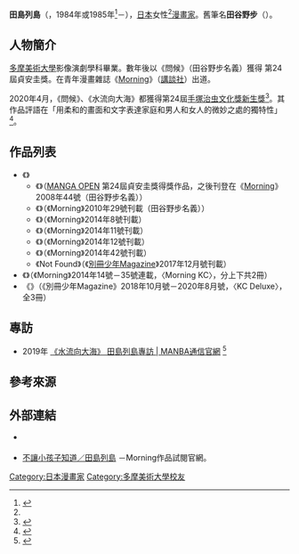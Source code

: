 {{multiple issues|
{{Notability Unreferenced|time=2021-03-08T07:27:00+00:00}}
{{Primarysources|time=2021-03-08T07:27:00+00:00}}
}}
{{Infobox_comics_creator
| 名稱     = 田島列島
| 外文名   = 
| 外文     = 
| 圖片     = 
| 圖片尺寸 = 
| 圖片簡介 = 
| 本名     = 
| 日文名稱 = 田島 列島
| 平假名   = たじま れっとう
| 羅馬拼音 = Tajima Rettō
| 筆名     = 
| 出生日期 = 
| 出生地點 = {{JPN}}
| 逝世日期 = 
| 逝世地點 = 
| 國籍     = {{JPN}}
| 職業     = [[漫畫家|漫畫家]]
| 稱號     = 
| 活動開始 = 2008年
| 活動結束 = 
| 類型     = [[青年漫畫|青年漫畫]]
| 代表作   = 《問候》<br />《[[不讓小孩子知道|不讓小孩子知道]]》<br />《水流向大海》
| 合作人   = 
| 配偶     = 
| 兒女     = 
| 親屬     = 
| 獎項     = 第24屆貞安圭獎<br />（《問候》）<br />第24屆[[手塚治虫文化獎|手塚治虫文化獎新生獎]]（《問候》、《水流向大海》）
| 簽名     = 
| 簽名大小= 
| 網站     = 
| module   = 
}}
{{japanese|japanese=田島 列島|kana=たじま れっとう|romaji=Tajima Rettō}}
'''田島列島'''（{{lang-ja|田島 列島}}，1984年或1985年<ref name="retsutou">{{cite web|url=http://www.tfm.co.jp/trend/index.php?itemid=93484|script-title=ja:「マンガ大賞2015」ランキング トップ5|date=2015-04-02|accessdate=2015-04-02|language=ja|archive-date=2016-03-04|archive-url=https://web.archive.org/web/20160304215926/http://www.tfm.co.jp/trend/index.php?itemid=93484|dead-url=no}}</ref>－），[[日本|日本]]女性<ref name="retsutou" />[[漫畫家|漫畫家]]。舊筆名'''田谷野步'''（{{lang|ja|田谷野 歩／たやの あゆみ}}）。

== 人物簡介 ==
[[多摩美術大學|多摩美術大學]]影像演劇學科畢業。數年後以《問候》（田谷野步名義）獲得{{link-ja|MANGA OPEN|MANGA OPEN}} 第24屆貞安圭獎。在青年漫畫雜誌《[[Morning_(漫畫雜誌)|Morning]]》（[[講談社|講談社]]）出道。

2020年4月，《問候》、《水流向大海》都獲得第24屆[[手塚治虫文化獎|手塚治虫文化獎新生獎]]<ref>{{Cite web|script-title=ja:高浜寛「ニュクスの角灯」がマンガ大賞 手塚治虫文化賞（朝日新聞デジタル）|url=https://headlines.yahoo.co.jp/hl?a=20200428-00000003-asahi-game|website=Yahoo！News|accessdate=2020-04-27|language=ja}}</ref>。其作品評語在「用柔和的畫面和文字表達家庭和男人和女人的微妙之處的獨特性」<ref>{{Cite web|script-title=ja:手塚治虫文化賞のマンガ大賞は高浜寛「ニュクスの角灯」！新生賞は田島列島に|url=https://natalie.mu/comic/news/377154|website=[[Natalie_(網站)|Comic Natalie]]|accessdate=2020-04-27|language=ja|first=Natasha|last=Inc|archive-date=2021-04-22|archive-url=https://web.archive.org/web/20210422113539/https://natalie.mu/comic/news/377154|dead-url=no}}</ref>。

== 作品列表 ==
* 《{{nihongo|田島列島短篇集問候|田島列島短編集ごあいさつ}}》
** 《{{nihongo|問候|ごあいさつ}}》（[[MANGA_OPEN|MANGA OPEN]] 第24屆貞安圭獎得獎作品，之後刊登在《[[Morning_(漫畫雜誌)|Morning]]》2008年44號（田谷野步名義））
** 《{{lang|ja|官僚アバンチュール}}》（《Morning》2010年29號刊載（田谷野步名義））
** 《{{lang|ja|おっぱいありがとう}}》（《Morning》2014年8號刊載）
** 《{{lang|ja|お金のある風景}}》（《Morning》2014年11號刊載）
** 《{{lang|ja|ジョニ男の青春}}》（《Morning》2014年12號刊載）
** 《{{lang|ja|花いちもんめ おらが村にUFOが落ちた}}》（《Morning》2014年42號刊載）
** 《Not Found》（《[[別冊少年Magazine|別冊少年Magazine]]》2017年12月號刊載）
* 《{{nihongo|[[不讓小孩子知道|不讓小孩子知道]]|子供はわかってあげない}}》（《Morning》2014年14號－35號連載，〈Morning KC〉，分上下共2冊）
* 《{{nihongo|水流向大海|水は海に向かって流れる}}》（《別冊少年Magazine》2018年10月號－2020年8月號，〈KC Deluxe〉，全3冊）

== 專訪 ==
* 2019年 [https://manba.co.jp/manba_magazines/8901 《水流向大海》 田島列島專訪 | MANBA通信官網] {{Wayback|url=https://manba.co.jp/manba_magazines/8901 |date=20210305042813 }}<ref>{{Cite web|title=《若水沿流、落於海》 田島列島專訪｜MANBA通信官網|url=https://manba.co.jp/manba_magazines/8901|accessdate=2020-05-21|language=ja|archive-date=2021-03-05|archive-url=https://web.archive.org/web/20210305042813/https://manba.co.jp/manba_magazines/8901|dead-url=no}}</ref>

== 參考來源 ==
{{reflist}}

== 外部連結 ==
* {{Twitter|tajimarettou}} {{ja icon}}
* [http://morning.moae.jp/lineup/354 不讓小孩子知道／田島列島] {{Wayback|url=http://morning.moae.jp/lineup/354 |date=20201108104854 }} {{ja icon}}－Morning作品試閱官網。

{{Normdaten}}
{{DEFAULTSORT:Tajima Rettō}}
[[Category:日本漫畫家|Category:日本漫畫家]]
[[Category:多摩美術大學校友|Category:多摩美術大學校友]]